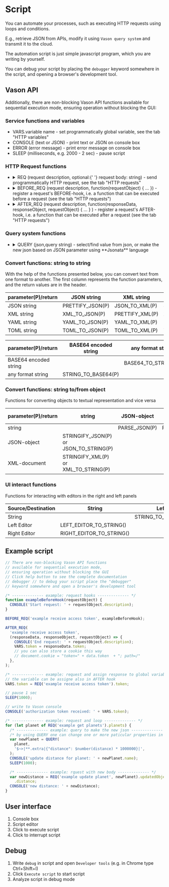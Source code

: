 # Script

You can automate your processes, such as executing HTTP requests using loops and conditions.

E.g., retrieve JSON from APIs, modify it using `Vason query system` and transmit it to the cloud.

The automation script is just simple javascript program, which you are writing by yourself.

You can debug your script by placing the `debugger` keyword somewhere in the script, and opening a browser's development tool.

## Vason API

Additionally, there are non-blocking Vason API functions available for sequential execution mode, ensuring operation without blocking the GUI:

### Service functions and variables


- <Func>VARS</Func>.<Param>variable name</Param> - set programmatically global variable,
  see the tab "HTTP variables"
- <Func>CONSOLE</Func> (<Param>text or JSON</Param>) - print text or JSON on console
  box
- <Func>ERROR</Func> (<Param>error message</Param>) - print error message on console
  box
- <Func>SLEEP</Func> (<Param>milliseconds, e.g. 2000 - 2 sec</Param>) - pause script

### HTTP Request functions

- <details>
    <summary>
      <Func>REQ</Func> (<Param>request description</Param>, optional:{' '}
      <Param>request body: string</Param>) - send programmatically HTTP request,
      see the tab "HTTP requests"
    </summary>
    - 1st parameter - request description after "###" - 2nd parameter - request body
    only for POST/PUT requests
  </details>
- <details>
    <summary>
      <Func>BEFORE_REQ</Func> (<Param>request description</Param>,
      <Param>function(requestObject) &#123; ... &#125;</Param>) - register a
      request's BEFORE-hook, i.e. a function that can be executed before a
      request (see the tab "HTTP requests")
    </summary>
    - 1st parameter - the request description after "###" - 2nd parameter - a callback
    function that will be executed before the request and will also be triggered
    when executing the request from the "HTTP requests" tab. The callback function
    should have only one parameter, the request object with the properties: - url
    - the request url - method - the request method (GET, POST, PUT, DELETE) - headers
    - the request headers object in the format: &lt;http header name&gt;: &lt;http
    header value&gt;. This parameter can be empty object. - body - the request body.
    This parameter can be empty/null/undefined. - description - the request description
    after "###" You can set the "sendBodyAsBytes" property to "true" in a request
    object to send its body as a byte array It is not possible to use variables defined
    in the script root inside the "BEFORE_REQ" callback function definition
  </details>
- <details>
    <summary>
      <Func>AFTER_REQ</Func> (<Param>request description</Param>,
      <Param>
        function(responseData, responseObject, requestObject) &#123; ... &#125;
      </Param>
      ) - register a request's AFTER-hook, i.e. a function that can be executed after
      a request (see the tab "HTTP requests")
    </summary>
    - 1st parameter - the request description after "###" - 2nd parameter - a function
    that will be executed after the request and will also be triggered when executing
    the request from the "HTTP requests" tab. The callback function should have the
    3 parameters: - The response data: JSON, plain text or undefined - The response
    object with the fields: - status - the response status - statusText - the response
    status text - reason - the response reason - responseJSON - the response JSON
    - responseText - the response text - The request object with the fields: - url
    - the request url - method - the request method (GET, POST, PUT, DELETE) - headers
    - the request headers object in the format:
    <span style={{ color: '#f9a156' }}>&lt;http header name&gt;</span>:
    <span style={{ color: '#f9a156' }}>&lt;http header value&gt;</span>. This
    parameter can be empty object. - body - the request body. This parameter can
    be empty/null/undefined. - description - the request description after "###"
    It is not possible to use variables defined in the script root inside
    "AFTER_REQ" callback function definition
  </details>

### Query system functions

- <details>
    <summary>
      <Func>QUERY</Func> (<Param>json</Param>,<Param>query string</Param>) -
      select/find value from json, or make the new json based on JSON parameter
      using **Jsonata** language
    </summary>
    - 1st parameter - json or variable with json to query - 2nd parameter - query
    string in jsonata format, see [Query system](/category/query-system) and [JSONata
    documentation](https://docs.jsonata.org/overview) - return - javascript object,
    array, number or string
  </details>

### Convert functions: string to string

With the help of the functions presented below, you can convert text from one format to another.
The first column represents the function parameters, and the return values are in the header.

| <Param>parameter(P)</Param>/return | JSON string                                                  | XML string                                                  | YAML string                                                  | TOML string                                                  |
| ---------------------------------- | ------------------------------------------------------------ | ----------------------------------------------------------- | ------------------------------------------------------------ | ------------------------------------------------------------ |
| <Param>JSON string</Param>         | <Func color='#0adcc8'>PRETTIFY_JSON</Func>(<Param>P</Param>) | <Func>JSON_TO_XML</Func>(<Param>P</Param>)                  | <Func>JSON_TO_YAML</Func>(<Param>P</Param>)                  | <Func>JSON_TO_TOML</Func>(<Param>P</Param>)                  |
| <Param>XML string</Param>          | <Func>XML_TO_JSON</Func>(<Param>P</Param>)                   | <Func color='#0adcc8'>PRETTIFY_XML</Func>(<Param>P</Param>) | <Func>XML_TO_YAML</Func>(<Param>P</Param>)                   | <Func>XML_TO_TOML</Func>(<Param>P</Param>)                   |
| <Param>YAML string</Param>         | <Func>YAML_TO_JSON</Func>(<Param>P</Param>)                  | <Func>YAML_TO_XML</Func>(<Param>P</Param>)                  | <Func color='#0adcc8'>PRETTIFY_YAML</Func>(<Param>P</Param>) | <Func>YAML_TO_TOML</Func>(<Param>P</Param>)                  |
| <Param>TOML string</Param>         | <Func>TOML_TO_JSON</Func>(<Param>P</Param>)                  | <Func>TOML_TO_XML</Func>(<Param>P</Param>)                  | <Func>TOML_TO_YAML</Func>(<Param>P</Param>)                  | <Func color='#0adcc8'>PRETTIFY_TOML</Func>(<Param>P</Param>) |

| <Param>parameter(P)</Param>/return   | BASE64 encoded string                           | any format string                               |
| ------------------------------------ | ----------------------------------------------- | ----------------------------------------------- |
| <Param>BASE64 encoded string</Param> |                                                 | <Func>BASE64_TO_STRING</Func>(<Param>P</Param>) |
| <Param>any format string</Param>     | <Func>STRING_TO_BASE64</Func>(<Param>P</Param>) |                                                 |

### Convert functions: string to/from object

Functions for converting objects to textual representation and vice versa

| <Param>parameter(P)</Param>/return | string                                                                                         | JSON-object                               | XML-document                             |
| ---------------------------------- | ---------------------------------------------------------------------------------------------- | ----------------------------------------- | ---------------------------------------- |
| <Param>string</Param>              |                                                                                                | <Func>PARSE_JSON</Func>(<Param>P</Param>) | <Func>PARSE_XML</Func>(<Param>P</Param>) |
| <Param>JSON-object</Param>         | <Func>STRINGIFY_JSON</Func>(<Param>P</Param>) or <Func>JSON_TO_STRING</Func>(<Param>P</Param>) |                                           |                                          |
| <Param>XML-document</Param>        | <Func>STRINGIFY_XML</Func>(<Param>P</Param>) or <Func>XML_TO_STRING</Func>(<Param>P</Param>)   |                                           |                                          |

### UI interact functions

Functions for interacting with editors in the right and left panels

| <Param>Source</Param>/Destination | String                                | Left Editor                                          | Right Editor                                          |
| --------------------------------- | ------------------------------------- | ---------------------------------------------------- | ----------------------------------------------------- |
| <Param>String</Param>             |                                       | <Func>STRING_TO_LEFT_EDITOR</Func>(<Param>P</Param>) | <Func>STRING_TO_RIGHT_EDITOR</Func>(<Param>P</Param>) |
| <Param>Left Editor</Param>        | <Func>LEFT_EDITOR_TO_STRING</Func>()  |                                                      |
| <Param>Right Editor</Param>       | <Func>RIGHT_EDITOR_TO_STRING</Func>() |                                                      |

## Example script

```js showLineNumbers
// There are non-blocking Vason API functions
// available for sequential execution mode,
// ensuring operation without blocking the GUI
// Click help button to see the complete documentation
// debugger // to debug your script place the "debugger"
// keyword somewhere and open a browser's development tool

/* -------------- example: request hooks -------------- */
function exampleBeforeHook(requestObject) {
  CONSOLE('Start request: ' + requestObject.description);
}

BEFORE_REQ('example receive access token', exampleBeforeHook);

AFTER_REQ(
  'example receive access token',
  (responseData, responseObject, requestObject) => {
    CONSOLE('End request: ' + requestObject.description);
    VARS.token = responseData.token;
    // you can also store a cookie this way
    // document.cookie = "token=" + data.token  + "; path=/"
  },
);

/* -------------- example: request and assign response to global variable -------------- */
// the variable can be assigne also in AFTER hook
VARS.token = REQ('example receive access token').token;

// pause 1 sec
SLEEP(1000);

// write to Vason console
CONSOLE('authorization token received: ' + VARS.token);

/* -------------- example: request and loop -------------- */
for (let planet of REQ('example get planets').planets) {
  /* -------------- example: query to make the new json -------------- */
  /* by using QUERY one can change one or more paticular properties in original json */
  var newPlanet = QUERY(
    planet,
    '$~>|**.extra|{"distance": $number(distance) * 1000000}|',
  );
  CONSOLE('update distance for planet: ' + newPlanet.name);
  SLEEP(1000);

  /* -------------- example: rquest with new body -------------- */
  var newDistance = REQ('example update planet', newPlanet).updatedObject.extra
    .distance;
  CONSOLE('new distance: ' + newDistance);
}
```

## User interface


<ThemedImg name="Script"></ThemedImg>

1. Console box
2. Script editor
3. Click to execute script
4. Click to interrupt script

## Debug

<ThemedImg name="Debug"></ThemedImg>

1. Write `debug` in script and open `Developer tools` (e.g. in Chrome type Ctrl+Shift+I)
2. Click `Execute script` to start script
3. Analyze script in debug mode
